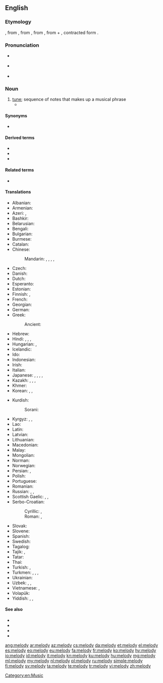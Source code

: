 {{also|Melody}}
==English==
{{wikipedia}}

===Etymology===
{{etyl|enm|en}} {{m|enm|melodie}}, from {{etyl|fro|en}} {{m|fro|melodie}}, from {{etyl|la|en}} {{m|la|melodia}}, from {{etyl|grc|en}} {{m|grc|μελῳδίᾱ||singing, chanting}}, from {{m|grc|μέλος||musical phrase}} + {{m|grc|ἀοιδή||song}}, contracted form {{m|grc|ᾠδή}}.

===Pronunciation===
* {{a|RP}} {{IPA|/ˈmelədi/|lang=en}}
* {{a|GenAm}} {{IPA|/ˈmɛlədi/|lang=en}}
* {{audio|en-us-melody.ogg|Audio (US)|lang=en}}

===Noun===
{{en-noun|melodies}}

# [[tune]]; sequence of notes that makes up a musical phrase
#* {{quote-book|year=1954|author=Alexander Alderson|title=The Subtle Minotaur|chapter=1|edition=|url=http://openlibrary.org/works/OL12152304W|passage=Slowly she turned round and faced towards a neat white bungalow, set some way back from the path behind a low hedge of golden privet. No light showed, but someone there was playing the piano. The strange elusiveness of the soft, insistent '''melody''' seemed to draw her forward.}}

====Synonyms====
* {{sense|sequence of notes that makes up a musical phrase}} {{l|en|tune}}

====Derived terms====
* {{l|en|melodic}}
* {{l|en|melodious}}
* {{l|en|melodium}}<!-- possibly a trade name -->

====Related terms====
* {{l|en|melodrama}}

====Translations====
{{trans-top|sequence of notes that makes up a musical phrase}}
* Albanian: {{t+|sq|melodi|f}}
* Armenian: {{t+|hy|մեղեդի}}
* Azeri: {{t|az|melodiya}}, {{t|az|təranə}}
* Bashkir: {{t|ba|көй|sc=Cyrl}}
* Belarusian: {{t|be|мело́дыя|f}}
* Bengali: {{t|bn|সুর}}
* Bulgarian: {{t+|bg|мело́дия|f}}
* Burmese: {{t+|my|တေးသွား}}
* Catalan: {{t+|ca|melodia|f}}
* Chinese:
*: Mandarin: {{t+|cmn|曲調|sc=Hani}}, {{t+|cmn|曲调|tr=qǔdiào|sc=Hani}}, {{t+|cmn|曲子|tr=qǔzi|sc=Hani}}, {{t+|cmn|歌曲|tr=gēqǔ|sc=Hani}}, {{t+|cmn|旋律|tr=xuánlǜ}}
* Czech: {{t+|cs|melodie|f}}
* Danish: {{t+|da|melodi|c}}
* Dutch: {{t+|nl|melodie|f}}
* Esperanto: {{t|eo|melodio}}
* Estonian: {{t|et|meloodia}}
* Finnish: {{t+|fi|melodia}}, {{t+|fi|sävel}}
* French: {{t+|fr|mélodie|f}}
* Georgian: {{t|ka|მელოდია}}
* German: {{t+|de|Melodie|f}}
* Greek: {{t+|el|μελωδία|f}}
*: Ancient: {{t|grc|μελῳδία|f}}
* Hebrew: {{t|he|מַנגִינָה|f|tr=manginá}}
* Hindi: {{t+|hi|राग|m}}, {{t+|hi|लय|f}}, {{t+|hi|तराना}}, {{t+|hi|धुन|f}}
* Hungarian: {{t+|hu|dallam}}, {{t+|hu|melódia}}
* Icelandic: {{t+|is|lag|n}}
* Ido: {{t+|io|melodio}}
* Indonesian: {{t+|id|melodi}}
* Irish: {{t|ga|séis|f}}
* Italian: {{t+|it|melodia|f}}
* Japanese: {{t+|ja|歌曲|tr=kakyoku}}, {{t|ja|調べ|tr=shirabe}}, {{t+|ja|旋律|tr=senritsu}}, {{t|ja|メロディー|tr=merodī}}, {{t+|ja|曲|tr=きょく, kyoku}}
* Kazakh: {{t|kk|әуен}}, {{t|kk|мелодия}}, {{t|kk|күй}}, {{t|kk|саз}}
* Khmer: {{t|km|បទភ្លេង|tr=bɑt pleeŋ}}
* Korean: {{t+|ko|멜로디}}, {{t+|ko|곡}}, {{t+|ko|선율}}
{{trans-mid}}
* Kurdish:
*: Sorani: {{t+|ku|ئاواز|sc=ku-Arab}}
* Kyrgyz: {{t|ky|мелодия}}, {{t|ky|обон}}, {{t|ky|күү}}
* Lao: {{t|lo|ທຳນອງ}}
* Latin: {{t|la|melodia}}
* Latvian: {{t|lv|melodija|f}}
* Lithuanian: {{t|lt|melodija|f}}
* Macedonian: {{t|mk|мелодија|f}}
* Malay: {{t|ms|melodi}}
* Mongolian: {{t+|mn|ая}}
* Norman: {{t|nrf|mélodie|f}}
* Norwegian: {{t+|no|melodi|m}}
* Persian: {{t+|fa|آهنگ|tr=âhang|sc=fa-Arab}}, {{t+|fa|ملودی|tr=melodi, melōdi|sc=fa-Arab}}
* Polish: {{t+|pl|melodia|f}}
* Portuguese: {{t+|pt|melodia|f}}
* Romanian: {{t+|ro|melodie|f}}
* Russian: {{t+|ru|мело́дия|f}}, {{t+|ru|моти́в|m}}, {{t+|ru|напе́в|m}}
* Scottish Gaelic: {{t|gd|fonn|m}}, {{t|gd|port|m}}, {{t|gd|mànran|m}}
* Serbo-Croatian:
*: Cyrillic: {{t|sh|мелодија|f|sc=Cyrl}}, {{t|sh|напев|m|sc=Cyrl}}
*: Roman: {{t+|sh|melodija|f}}, {{t|sh|napev|m}}
* Slovak: {{t|sk|melódia|f}}
* Slovene: {{t|sl|melodija|f}}
* Spanish: {{t+|es|melodía|f}}
* Swedish: {{t+|sv|melodi|c}}
* Tagalog: {{t|tl|melodiya}}
* Tajik: {{t+|tg|оҳанг}}, {{t|tg|мелодия}}
* Tatar: {{t+|tt|көй}}
* Thai: {{t+|th|ทำนอง}}
* Turkish: {{t+|tr|melodi}}, {{t+|tr|ezgi}}
* Turkmen: {{t|tk|mukam}}, {{t|tk|saz}}, {{t|tk|heň}}, {{t|tk|melodiýa}}
* Ukrainian: {{t+|uk|мело́дія|f}}
* Uzbek: {{t+|uz|melodiya}}, {{t+|uz|ohang}}, {{t+|uz|tarona}}
* Vietnamese: {{t|vi|giai điệu}}, {{t+|vi|âm điệu}}
* Volapük: {{t+|vo|melod}}
* Yiddish: {{t|yi|ניגון|m|tr=nign}}, {{t|yi|ניגונדל|n|tr=nigndl}}, {{t|yi|ניגן|m}}
{{trans-bottom}}

====See also====
* {{l|en|scale}}
* {{l|en|tune}}
* {{l|en|harmony}}
* {{l|en|music}}

[[Category:en:Music]]

[[ang:melody]]
[[ar:melody]]
[[az:melody]]
[[cs:melody]]
[[da:melody]]
[[et:melody]]
[[el:melody]]
[[es:melody]]
[[eo:melody]]
[[eu:melody]]
[[fa:melody]]
[[fr:melody]]
[[ko:melody]]
[[hy:melody]]
[[io:melody]]
[[id:melody]]
[[it:melody]]
[[kn:melody]]
[[ku:melody]]
[[hu:melody]]
[[mg:melody]]
[[ml:melody]]
[[my:melody]]
[[nl:melody]]
[[pl:melody]]
[[ru:melody]]
[[simple:melody]]
[[fi:melody]]
[[sv:melody]]
[[ta:melody]]
[[te:melody]]
[[tr:melody]]
[[vi:melody]]
[[zh:melody]]